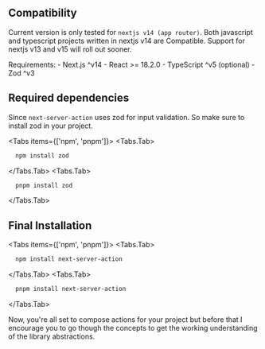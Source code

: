 
## Compatibility

Current version is only tested for `nextjs v14 (app router)`. Both javascript and typescript projects written
in nextjs v14 are Compatible. Support for nextjs v13 and v15 will roll out sooner.

<Callout type="warning">
Requirements:
- Next.js ^v14
- React >= 18.2.0
- TypeScript ^v5 (optional)
- Zod ^v3

</Callout>

## Required dependencies

Since `next-server-action` uses zod for input validation.
So make sure to install zod in your project.

<Tabs items={['npm', 'pnpm']}>
  <Tabs.Tab>

```bash copy
  npm install zod
```

  </Tabs.Tab>
  <Tabs.Tab>
 
```bash copy
  pnpm install zod
```

  </Tabs.Tab>
</Tabs>

## Final Installation

<Tabs items={['npm', 'pnpm']}>
  <Tabs.Tab>

```bash copy
  npm install next-server-action
```

  </Tabs.Tab>
  <Tabs.Tab>

```bash copy
  pnpm install next-server-action
```

  </Tabs.Tab>
</Tabs>

Now, you're all set to compose actions for your project but before that
I encourage you to go though the concepts to get the working understanding
of the library abstractions.
